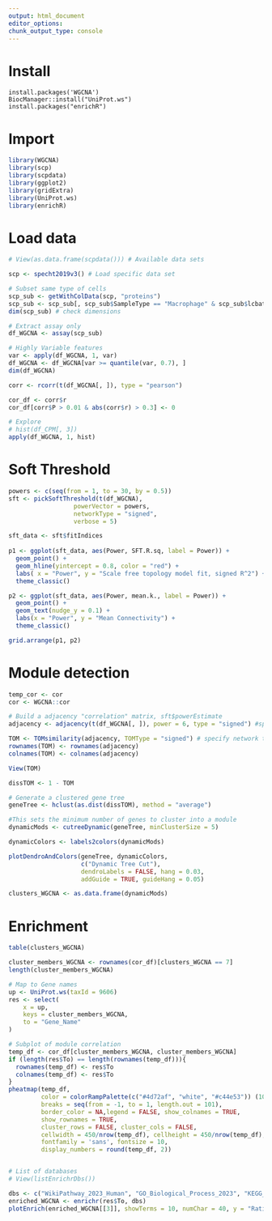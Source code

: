 ```yaml
---
output: html_document
editor_options: 
chunk_output_type: console
---
```


# Install

```r.
install.packages('WGCNA')
BiocManager::install("UniProt.ws")
install.packages("enrichR")
```

# Import

```r
library(WGCNA)
library(scp)
library(scpdata)
library(ggplot2)
library(gridExtra)
library(UniProt.ws)
library(enrichR)
```

# Load data

```r
# View(as.data.frame(scpdata())) # Available data sets

scp <- specht2019v3() # Load specific data set

# Subset same type of cells
scp_sub <- getWithColData(scp, "proteins")
scp_sub <- scp_sub[, scp_sub$SampleType == "Macrophage" & scp_sub$lcbatch == "LCB7"]
dim(scp_sub) # check dimensions

# Extract assay only
df_WGCNA <- assay(scp_sub)

# Highly Variable features
var <- apply(df_WGCNA, 1, var)
df_WGCNA <- df_WGCNA[var >= quantile(var, 0.7), ]
dim(df_WGCNA)

corr <- rcorr(t(df_WGCNA[, ]), type = "pearson")

cor_df <- corr$r
cor_df[corr$P > 0.01 & abs(corr$r) > 0.3] <- 0

# Explore
# hist(df_CPM[, 3])
apply(df_WGCNA, 1, hist)
```

# Soft Threshold

```r
powers <- c(seq(from = 1, to = 30, by = 0.5))
sft <- pickSoftThreshold(t(df_WGCNA),
                  powerVector = powers,
                  networkType = "signed",
                  verbose = 5)

sft_data <- sft$fitIndices
 
p1 <- ggplot(sft_data, aes(Power, SFT.R.sq, label = Power)) +
  geom_point() +
  geom_hline(yintercept = 0.8, color = "red") +
  labs( x = "Power", y = "Scale free topology model fit, signed R^2") +
  theme_classic()

p2 <- ggplot(sft_data, aes(Power, mean.k., label = Power)) +
  geom_point() +
  geom_text(nudge_y = 0.1) +
  labs(x = "Power", y = "Mean Connectivity") +
  theme_classic()

grid.arrange(p1, p2)

```

# Module detection

```r
temp_cor <- cor
cor <- WGCNA::cor

# Build a adjacency "correlation" matrix, sft$powerEstimate
adjacency <- adjacency(t(df_WGCNA[, ]), power = 6, type = "signed") #specify network type

TOM <- TOMsimilarity(adjacency, TOMType = "signed") # specify network type
rownames(TOM) <- rownames(adjacency)
colnames(TOM) <- colnames(adjacency)

View(TOM)

dissTOM <- 1 - TOM

# Generate a clustered gene tree
geneTree <- hclust(as.dist(dissTOM), method = "average")

#This sets the minimum number of genes to cluster into a module
dynamicMods <- cutreeDynamic(geneTree, minClusterSize = 5)

dynamicColors <- labels2colors(dynamicMods)

plotDendroAndColors(geneTree, dynamicColors, 
                    c("Dynamic Tree Cut"),
                    dendroLabels = FALSE, hang = 0.03, 
                    addGuide = TRUE, guideHang = 0.05)

clusters_WGCNA <- as.data.frame(dynamicMods)
```

# Enrichment

```r
table(clusters_WGCNA)

cluster_members_WGCNA <- rownames(cor_df)[clusters_WGCNA == 7]
length(cluster_members_WGCNA)

# Map to Gene names
up <- UniProt.ws(taxId = 9606)
res <- select(
    x = up,
    keys = cluster_members_WGCNA,
    to = "Gene_Name"
)

# Subplot of module correlation
temp_df <- cor_df[cluster_members_WGCNA, cluster_members_WGCNA]
if (length(res$To) == length(rownames(temp_df))){
  rownames(temp_df) <- res$To 
  colnames(temp_df) <- res$To 
}
pheatmap(temp_df,
         color = colorRampPalette(c("#4d72af", "white", "#c44e53")) (101),
         breaks = seq(from = -1, to = 1, length.out = 101),
         border_color = NA,legend = FALSE, show_colnames = TRUE, 
         show_rownames = TRUE,
         cluster_rows = FALSE, cluster_cols = FALSE,
         cellwidth = 450/nrow(temp_df), cellheight = 450/nrow(temp_df),
         fontfamily = 'sans', fontsize = 10,
         display_numbers = round(temp_df, 2))


# List of databases
# View(listEnrichrDbs())

dbs <- c("WikiPathway_2023_Human", "GO_Biological_Process_2023", "KEGG_2021_Human")
enriched_WGCNA <- enrichr(res$To, dbs)
plotEnrich(enriched_WGCNA[[3]], showTerms = 10, numChar = 40, y = "Ratio")

```

